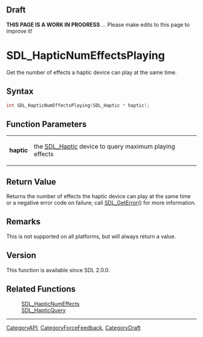 
== Draft ==

'''THIS PAGE IS A WORK IN PROGRESS''' ... Please make edits to this page to improve it!
= SDL_HapticNumEffectsPlaying =

Get the number of effects a haptic device can play at the same time.

== Syntax ==

<syntaxhighlight lang='c'>
int SDL_HapticNumEffectsPlaying(SDL_Haptic * haptic);
</syntaxhighlight>

== Function Parameters ==

{|
|'''haptic'''
|the [[SDL_Haptic]] device to query maximum playing effects
|}

== Return Value ==

Returns the number of effects the haptic device can play at the same time
or a negative error code on failure; call [[SDL_GetError]]() for more
information.

== Remarks ==

This is not supported on all platforms, but will always return a value.

== Version ==

This function is available since SDL 2.0.0.

== Related Functions ==

:[[SDL_HapticNumEffects]]
:[[SDL_HapticQuery]]

----
[[CategoryAPI]], [[CategoryForceFeedback]], [[CategoryDraft]]


